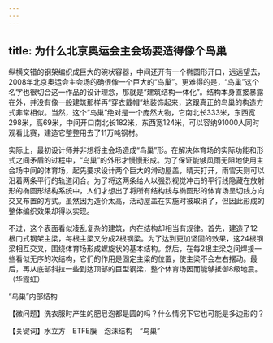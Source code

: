 ```yaml
---
---
---
```

title: 为什么北京奥运会主会场要造得像个鸟巢
---




纵横交错的钢架编织成巨大的碗状容器，中间还开有一个椭圆形开口，远远望去，2008年北京奥运会主会场的确很像一个巨大的“鸟巢”。更难得的是，“鸟巢”这个名字也很切合这一作品的设计理念，那就是“建筑结构一体化”。结构本身直接暴露在外，并没有像一般建筑那样再“穿衣戴帽”地装饰起来，这跟真正的鸟巢的构造方式非常相似。当然，这个“鸟巢”绝对是一个庞然大物，它南北长333米，东西宽298米，高69米，中间开口南北长182米，东西宽124米，可以容纳91000人同时观看比赛，建造它整整用去了11万吨钢材。



实际上，最初设计师并非想将主会场造成“鸟巢”形。在解决体育场的实际功能和形式之间矛盾的过程中，“鸟巢”的外形才慢慢形成。为了保证能够风雨无阻地使用主会场中间的体育场，起先要求设计两个巨大的滑动屋盖，晴天打开，雨雪天则可以沿着两条平行的轨道闭合。为了将这两条给人以强烈视觉冲击的平行线隐藏在放射形的椭圆形结构系统中，人们才想出了将所有结构线与椭圆形的体育场呈切线方向交叉布置的方式。虽然因为造价太高，活动屋盖在实施时被取消了，但因此形成的整体编织效果却得以实现。

不过，这个表面看似凌乱复杂的建筑，内在结构却相当有规律。首先，建造了12根门式钢架主梁，每根主梁又分成2根钢梁。为了达到更加坚固的效果，这24根钢梁相互交叉，围绕体育场形成螺旋状的基本结构。然后，在每2根主梁之间焊接一些看似无序的次结构，它们的作用是固定主梁的位置，使主梁不会左右摆动。最后，再从底部斜拉一些到达顶部的巨型钢梁，整个体育场因而能够抵御8级地震。（华霞虹）

“鸟巢”内部结构





【微问题】洗衣服时产生的肥皂泡都是圆的吗？什么情况下它也可能是多边形的？

【关键词】水立方　ETFE膜　泡沫结构　“鸟巢”